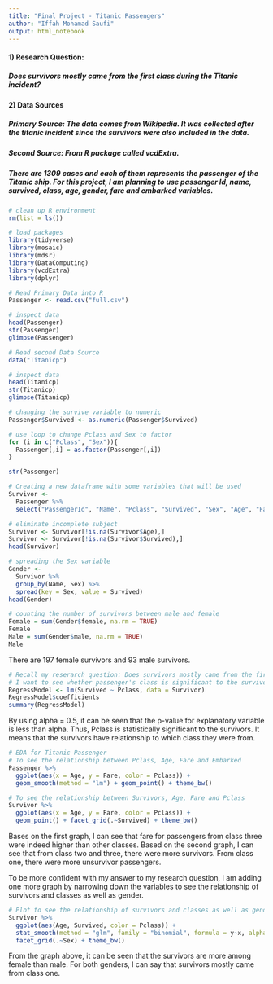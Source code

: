```yaml
---
title: "Final Project - Titanic Passengers"
author: "Iffah Mohamad Saufi"
output: html_notebook
---
```


#### 1) Research Question:
##### Does survivors mostly came from the first class during the Titanic incident?

#### 2) Data Sources
##### Primary Source: The data comes from Wikipedia. It was collected after the titanic incident since the survivors were also included in the data.

##### Second Source: From R package called vcdExtra.

##### There are 1309 cases and each of them represents the passenger of the Titanic ship. For this project, I am planning to use passenger Id, name, survived, class, age, gender, fare and embarked variables. 

```r
# clean up R environment
rm(list = ls())

# load packages
library(tidyverse)
library(mosaic)
library(mdsr)
library(DataComputing)
library(vcdExtra)
library(dplyr)
```

```r
# Read Primary Data into R
Passenger <- read.csv("full.csv")

# inspect data
head(Passenger)
str(Passenger)
glimpse(Passenger)

# Read second Data Source
data("Titanicp")

# inspect data
head(Titanicp)
str(Titanicp)
glimpse(Titanicp)
```
```r
# changing the survive variable to numeric
Passenger$Survived <- as.numeric(Passenger$Survived)

# use loop to change Pclass and Sex to factor
for (i in c("Pclass", "Sex")){
  Passenger[,i] = as.factor(Passenger[,i])
}

str(Passenger)
```

```r
# Creating a new dataframe with some variables that will be used
Survivor <-
  Passenger %>%
  select("PassengerId", "Name", "Pclass", "Survived", "Sex", "Age", "Fare")

# eliminate incomplete subject
Survivor <- Survivor[!is.na(Survivor$Age),]
Survivor <- Survivor[!is.na(Survivor$Survived),]
head(Survivor)
```

```r
# spreading the Sex variable 
Gender <- 
  Survivor %>%
  group_by(Name, Sex) %>%
  spread(key = Sex, value = Survived)
head(Gender)

# counting the number of survivors between male and female
Female = sum(Gender$female, na.rm = TRUE)
Female
Male = sum(Gender$male, na.rm = TRUE)
Male
```
There are 197 female survivors and 93 male survivors.

```r
# Recall my reserarch question: Does survivors mostly came from the first class during the Titanic incident? 
# I want to see whether passenger's class is significant to the survivors.
RegressModel <- lm(Survived ~ Pclass, data = Survivor)
RegressModel$coefficients 
summary(RegressModel)
```
By using alpha = 0.5, it can be seen that the p-value for explanatory variable is less than alpha. Thus, Pclass is statistically significant to the survivors. It means that the survivors have relationship to which class they were from.

```r
# EDA for Titanic Passenger
# To see the relationship between Pclass, Age, Fare and Embarked
Passenger %>%
  ggplot(aes(x = Age, y = Fare, color = Pclass)) + 
  geom_smooth(method = "lm") + geom_point() + theme_bw()

# To see the relationship between Survivors, Age, Fare and Pclass
Survivor %>%
  ggplot(aes(x = Age, y = Fare, color = Pclass)) + 
  geom_point() + facet_grid(.~Survived) + theme_bw()

```
Bases on the first graph, I can see that fare for passengers from class three were indeed higher than other classes. Based on the second graph, I can see that from class two and three, there were more survivors. From class one, there were more unsurvivor passengers. 

To be more confident with my answer to my research question, I am adding one more graph by narrowing down the variables to see the relationship of survivors and classes as well as gender.

```r
# Plot to see the relationship of survivors and classes as well as gender
Survivor %>%
  ggplot(aes(Age, Survived, color = Pclass)) +
  stat_smooth(method = "glm", family = "binomial", formula = y~x, alpha = .2, aes(fill = Pclass)) +
  facet_grid(.~Sex) + theme_bw()
```
From the graph above, it can be seen that the survivors are more among female than male. For both genders, I can say that survivors mostly came from class one. 




